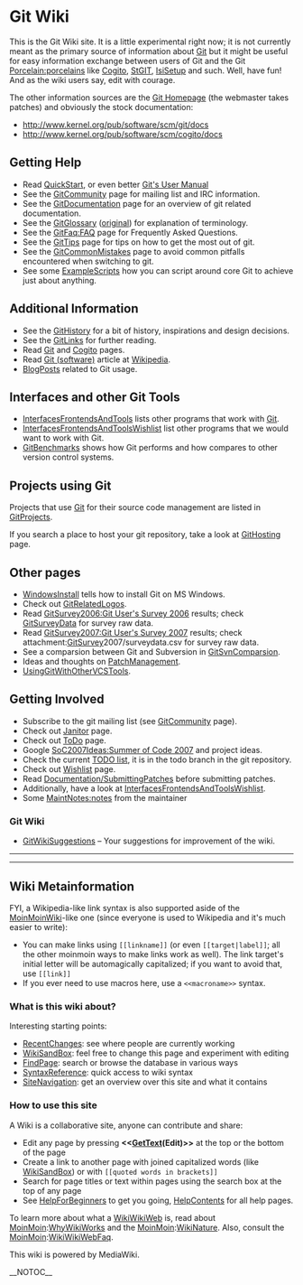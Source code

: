 <!-- ## Please edit system and help pages ONLY in the moinmaster wiki! For more
 -->
<!-- ## information, please see [[MoinMaster]]:[[MoinPagesEditorGroup]].
 -->
<!-- ##master-page:[[FrontPage]]
 -->
<!-- #format wiki
 -->
<!-- #language en
 -->
<!-- #pragma section-numbers off
 -->
= Git Wiki =
This is the Git Wiki site. It is a little experimental right now; it is not currently meant as the primary source of information about [[Git]] but it might be useful for easy information exchange between users of Git and the Git [[Porcelain:porcelains]] like [[Cogito]], [http://wiki.procode.org/cgi-bin/wiki.cgi/StGIT StGIT], [http://www.isisetup.ch/ IsiSetup] and such.  Well, have fun! And as the wiki users say, edit with courage.

The other information sources are the [http://git.or.cz/ Git Homepage] (the webmaster takes patches) and obviously the stock documentation:

* http://www.kernel.org/pub/software/scm/git/docs
* http://www.kernel.org/pub/software/scm/cogito/docs

== Getting Help ==
* Read [[QuickStart]], or even better [http://www.kernel.org/pub/software/scm/git/docs/user-manual.html Git's User Manual]
* See the [[GitCommunity]] page for mailing list and IRC information.
* See the [[GitDocumentation]] page for an overview of git related documentation.
* See the [[GitGlossary]] ([http://www.kernel.org/pub/software/scm/git/docs/glossary.html original]) for explanation of terminology.
* See the [[GitFaq:FAQ]] page for Frequently Asked Questions.
* See the [[GitTips]] page for tips on how to get the most out of git.
* See the [[GitCommonMistakes]] page to avoid common pitfalls encountered when switching to git.
* See some [[ExampleScripts]] how you can script around core Git to achieve just about anything.

== Additional Information ==
* See the [[GitHistory]] for a bit of history, inspirations and design decisions.
* See the [[GitLinks]] for further reading.
* Read [[Git]] and [[Cogito]] pages.
* Read [[WikiPedia:Git_(software)|Git (software)]] article at [http://en.wikipedia.org Wikipedia].
* [[BlogPosts]] related to Git usage.

== Interfaces and other Git Tools ==
* [[InterfacesFrontendsAndTools]] lists other programs that work with [[Git]].
* [[InterfacesFrontendsAndToolsWishlist]] list other programs that we would want to work with Git.
* [[GitBenchmarks]] shows how Git performs and how compares to other version control systems.

== Projects using Git ==
Projects that use [[Git]] for their source code management are listed in [[GitProjects]].

If you search a place to host your git repository, take a look at [[GitHosting]] page.

== Other pages ==
* [[WindowsInstall]] tells how to install Git on MS Windows.
* Check out [[GitRelatedLogos]].
* Read [[GitSurvey2006:Git User's Survey 2006]] results; check [[GitSurveyData]] for survey raw data.
* Read [[GitSurvey2007:Git User's Survey 2007]] results; check attachment:[[GitSurvey]]2007/surveydata.csv for survey raw data.
* See a comparsion between Git and Subversion in [[GitSvnComparsion]].
* Ideas and thoughts on [[PatchManagement]].
* [[UsingGitWithOtherVCSTools]].

== Getting Involved ==
* Subscribe to the git mailing list (see [[GitCommunity]] page).
* Check out [[Janitor]] page.
* Check out [[ToDo]] page.
* Google [[SoC2007Ideas:Summer of Code 2007]] and project ideas.
* Check the current [http://kernel.org/git/?p=git/git.git;a=blob;hb=todo;f=TODO TODO list], it is in the todo branch in the git repository.
* Check out [[Wishlist]] page.
* Read [http://kernel.org/git/?p=git/git.git;a=blob;f=Documentation/SubmittingPatches Documentation/[[SubmittingPatches]]] before submitting patches.
* Additionally, have a look at [[InterfacesFrontendsAndToolsWishlist]].
* Some [[MaintNotes:notes]] from the maintainer

=== Git Wiki ===
* [[GitWikiSuggestions]] – Your suggestions for improvement of the wiki.

----
----

== Wiki Metainformation ==
FYI, a Wikipedia-like link syntax is also supported aside of the [[MoinMoinWiki]]-like one (since everyone is used to Wikipedia and it's much easier to write):

* You can make links using <code><nowiki>[[linkname]]</nowiki></code> (or even <code><nowiki>[[target|label]]</nowiki></code>; all the other moinmoin ways to make links work as well). The link target's initial letter will be automagically capitalized; if you want to avoid that, use <code><nowiki>[[link]]</nowiki></code>
* If you ever need to use macros here, use a <code><nowiki> <<macroname>> </nowiki></code> syntax.
=== What is this wiki about? ===
Interesting starting points:

* [[RecentChanges]]: see where people are currently working
* [[WikiSandBox]]: feel free to change this page and experiment with editing
* [[Special:Search|FindPage]]: search or browse the database in various ways
* [http://meta.wikimedia.org/wiki/Help:Editing SyntaxReference]: quick access to wiki syntax
* [[Special:Specialpages|SiteNavigation]]: get an overview over this site and what it contains
=== How to use this site ===
A Wiki is a collaborative site, anyone can contribute and share:

* Edit any page by pressing <b><<[[GetText]](Edit)>></b> at the top or the bottom of the page
* Create a link to another page with joined capitalized words (like [[WikiSandBox]]) or with <code><nowiki>[[quoted words in brackets]]</nowiki></code>
* Search for page titles or text within pages using the search box at the top of any page
* See [[HelpForBeginners]] to get you going, [[HelpContents]] for all help pages.
To learn more about what a [[WikiWikiWeb]] is, read about [[MoinMoin]]:[[WhyWikiWorks]] and the [[MoinMoin]]:[[WikiNature]]. Also, consult the [[MoinMoin]]:[[WikiWikiWebFaq]].

This wiki is powered by MediaWiki.

__NOTOC__